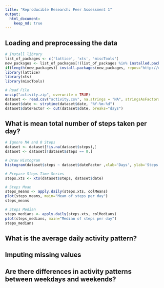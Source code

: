 ```yaml
---
title: "Reproducible Research: Peer Assessment 1"
output: 
  html_document:
    keep_md: true
---
```



## Loading and preprocessing the data
```r
# Install library
list_of_packages <- c('lattice', 'xts', 'miscTools')
new_packages <- list_of_packages[!(list_of_packages %in% installed.packages()[,'Package'])]
if(length(new_packages)) install.packages(new_packages, repos="http://cran.rstudio.com/")
library(lattice)
library(xts)
library(miscTools)

# Read File
unzip("activity.zip", overwrite = TRUE)
dataset <- read.csv("activity.csv", na.strings = "NA", stringsAsFactors=FALSE, header = TRUE)
dataset$date <- strptime(dataset$date, "%Y-%m-%d")
dataset$dateFactor <- cut(dataset$date, breaks="days")
```

## What is mean total number of steps taken per day?
```r
# Ignore NA and 0 Steps
dataset <- dataset[!is.na(dataset$steps),]
dataset <- dataset[!dataset$steps == 0,]

# Draw Histogram
histogram(dataset$steps ~ dataset$dateFactor ,xlab='Days', ylab='Steps', main="Total steps taken per day")

# Prepare Steps Time Series
steps.xts <- xts(dataset$steps, dataset$date)

# Steps Mean
steps_means <- apply.daily(steps.xts, colMeans)
plot(steps_means, main="Mean of steps per day")
steps_means

# Steps Median
steps_medians <- apply.daily(steps.xts, colMedians)
plot(steps_medians, main="Median of steps per day")
steps_medians
```

## What is the average daily activity pattern?



## Imputing missing values



## Are there differences in activity patterns between weekdays and weekends?

